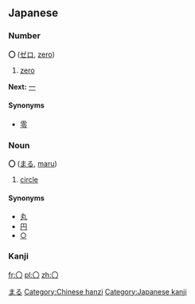 == Japanese ==
[[Category:Japanese language|まる]]
===Number===
'''〇''' ([[ゼロ]], [[zero]])
# [[zero]]

'''Next:''' [[一]]
====Synonyms====
* [[零]]


===Noun===
'''〇''' ([[まる]], [[maru]])
# [[circle]]
====Synonyms====
*[[丸]]
*[[円]]
*[[○]]


===Kanji===
{{kanji| |[[まる]] ([[maru]]), [[かんすうじゼロ]] ([[kanjisūjizero]])}}

[[Category:Chinese hanzi]]
[[Category:Japanese kanji]]
[[Category:Japanese numbers| ]]
[[fr:〇]]
[[pl:〇]]
[[zh:〇]]